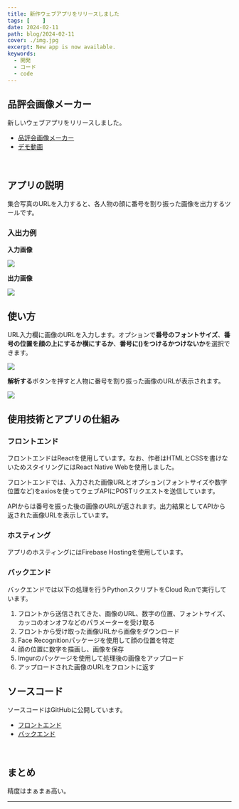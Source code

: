 ```yaml
---
title: 新作ウェブアプリをリリースしました
tags: [    ]
date: 2024-02-11
path: blog/2024-02-11
cover: ./img.jpg
excerpt: New app is now available.
keywords:
  - 開発
  - コード
  - code
---
```


## 品評会画像メーカー

新しいウェブアプリをリリースしました。

- [品評会画像メーカー](https://abeshinzoexplorer.web.app)
- [デモ動画](https://youtu.be/LVaNkMEKZw8)

<br/>

## アプリの説明

集合写真のURLを入力すると、各人物の顔に番号を割り振った画像を出力するツールです。

### 入出力例

**入力画像**

![](./img3.png)

**出力画像**

![](./img.jpg)

## 使い方

URL入力欄に画像のURLを入力します。オプションで**番号のフォントサイズ**、**番号の位置を顔の上にするか横にするか**、**番号に()をつけるかつけないか**を選択できます。

![](./img1.png)

**解析する**ボタンを押すと人物に番号を割り振った画像のURLが表示されます。

![](./img2.png)

## 使用技術とアプリの仕組み

### フロントエンド

フロントエンドはReactを使用しています。なお、作者はHTMLとCSSを書けないためスタイリングにはReact Native Webを使用しました。

フロントエンドでは、入力された画像URLとオプション(フォントサイズや数字位置など)をaxiosを使ってウェブAPIにPOSTリクエストを送信しています。

APIからは番号を振った後の画像のURLが返されます。出力結果としてAPIから返された画像URLを表示しています。

### ホスティング

アプリのホスティングにはFirebase Hostingを使用しています。

### バックエンド

バックエンドでは以下の処理を行うPythonスクリプトをCloud Runで実行しています。

1. フロントから送信されてきた、画像のURL、数字の位置、フォントサイズ、カッコのオンオフなどのパラメーターを受け取る
1. フロントから受け取った画像URLから画像をダウンロード
1. Face Recognitionパッケージを使用して顔の位置を特定
1. 顔の位置に数字を描画し、画像を保存
1. Imgurのパッケージを使用して処理後の画像をアップロード
1. アップロードされた画像のURLをフロントに返す

## ソースコード

ソースコードはGitHubに公開しています。

- [フロントエンド](https://github.com/kiyohken2000/hinpyoukai-front)
- [バックエンド](https://github.com/kiyohken2000/hinpyoukai-api)

<br/>

## まとめ

精度はまぁまぁ高い。

---